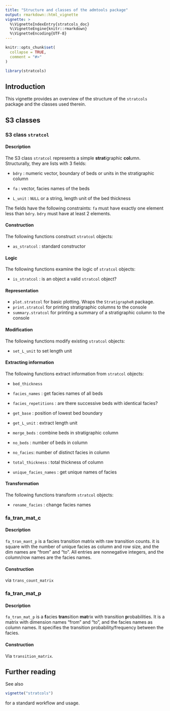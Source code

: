 ```yaml
---
title: "Structure and classes of the admtools package"
output: rmarkdown::html_vignette
vignette: >
  %\VignetteIndexEntry{stratcols_doc}
  %\VignetteEngine{knitr::rmarkdown}
  %\VignetteEncoding{UTF-8}
---
```


```r
knitr::opts_chunk$set(
  collapse = TRUE,
  comment = "#>"
)
```

```r
library(stratcols)
```

## Introduction

This vignette provides an overview of the structure of the `stratcols` package and the classes used therein.

## S3 classes

### S3 class `stratcol`

#### Description

The S3 class `stratcol` represents a simple **strat**igraphic **col**umn. Structurally, they are lists with 3 fields:

-   `bdry` : numeric vector, boundary of beds or units in the stratigraphic column

-   `fa` : vector, facies names of the beds

-   `L_unit` : `NULL` or a string, length unit of the bed thickness

The fields have the following constraints: `fa` must have exactly one element less than `bdry`. `bdry` must have at least 2 elements.

#### Construction

The following functions construct `stratcol` objects:

-   `as_stratcol` : standard constructor

#### Logic

The following functions examine the logic of `stratcol` objects:

-   `is_stratcol` : is an object a valid `stratcol` object?

#### Representation

-   `plot.stratcol` for basic plotting. Wraps the `StratigrapheR` package.
-   `print.stratcol` for printing stratigraphic columns to the console
-   `summary.stratcol` for printing a summary of a stratigraphic column to the console

#### Modification

The following functions modify existing `stratcol` objects:

-   `set_L_unit` to set length unit

#### Extracting information

The following functions extract information from `stratcol` objects:

-   `bed_thickness`

-   `facies_names` : get facies names of all beds

-   `facies_repetitions` : are there successive beds with identical facies?

-   `get_base` : position of lowest bed boundary

-   `get_L_unit` : extract length unit

-   `merge_beds` : combine beds in stratigraphic column

-   `no_beds` : number of beds in column

-   `no_facies`: number of distinct facies in column

-   `total_thickness` : total thickness of column

-   `unique_facies_names` : get unique names of facies

#### Transformation

The following functions transform `stratcol` objects:

-   `rename_facies` : change facies names


### fa_tran_mat_c

#### Description

`fa_tran_mant_p` is a facies transition matrix with raw transition counts. it is square with the number of unique facies as column and row size, and the dim names are "from" and "to". All entries are nonnegative integers, and the column/row names are the facies names.

#### Construction

via `trans_count_matrix`

### fa_tran_mat_p

#### Description

`fa_tran_mat_p` is a **f**acies **tran**sition **mat**rix with transition **p**robabilities. It is a matrix with dimension names "from" and "to", and the facies names as column names. It specifies the transition probability/frequency between the facies.

#### Construction

Via `transition_matrix`.

## Further reading

See also

```r
vignette("stratcols")
```

for a standard workflow and usage.

